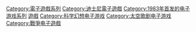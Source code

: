 {{DEFAULTSORT:Star Wars video games‎}}

[[Category:電子遊戲系列|Category:電子遊戲系列]]
[[Category:迪士尼電子遊戲|Category:迪士尼電子遊戲]]
[[Category:1983年首发的电子游戏系列|Category:1983年首发的电子游戏系列]]
[[Category:星際大戰系列作品|遊戲]]
[[Category:科学幻想电子游戏|Category:科学幻想电子游戏]]
[[Category:太空歌剧电子游戏|Category:太空歌剧电子游戏]]
[[Category:戰爭电子遊戲|Category:戰爭电子遊戲]]